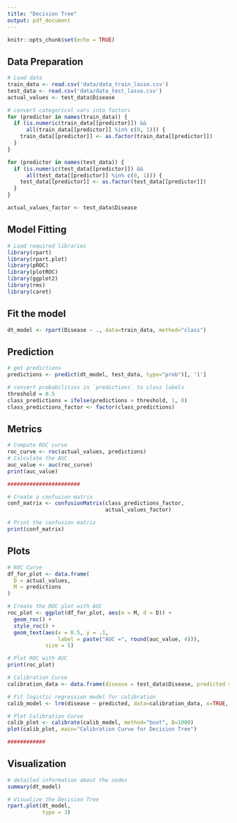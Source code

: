 ---
title: "Decision Tree"
output: pdf_document
---

```{r setup, include=FALSE}
knitr::opts_chunk$set(echo = TRUE)
```

## Data Preparation

```{r}
# Load data
train_data <- read.csv('data/data_train_lasso.csv')
test_data <- read.csv('data/data_test_lasso.csv')
actual_values <- test_data$Disease
```


```{r}
# convert categorical vars into factors
for (predictor in names(train_data)) {
  if (is.numeric(train_data[[predictor]]) && 
      all(train_data[[predictor]] %in% c(0, 1))) {
    train_data[[predictor]] <- as.factor(train_data[[predictor]])
  }
}

for (predictor in names(test_data)) {
  if (is.numeric(test_data[[predictor]]) && 
      all(test_data[[predictor]] %in% c(0, 1))) {
    test_data[[predictor]] <- as.factor(test_data[[predictor]])
  }
}

actual_values_factor <- test_data$Disease
```


## Model Fitting

```{r}
# Load required libraries
library(rpart)
library(rpart.plot)
library(pROC)
library(plotROC)
library(ggplot2)
library(rms)
library(caret)
```

## Fit the model
```{r}
dt_model <- rpart(Disease ~ ., data=train_data, method="class")
```


## Prediction
```{r}
# get predictions
predictions <- predict(dt_model, test_data, type="prob")[, '1']

# convert probabilities in `predictions` to class labels
threshold = 0.5
class_predictions = ifelse(predictions > threshold, 1, 0)
class_predictions_factor <- factor(class_predictions)
```


## Metrics
```{r} 
# Compute ROC curve
roc_curve <- roc(actual_values, predictions)
# Calculate the AUC
auc_value <- auc(roc_curve)
print(auc_value)

#######################

# Create a confusion matrix
conf_matrix <- confusionMatrix(class_predictions_factor,
                               actual_values_factor)

# Print the confusion matrix
print(conf_matrix)
```

## Plots
```{r}
# ROC Curve
df_for_plot <- data.frame(
  D = actual_values,
  M = predictions
)

# Create the ROC plot with AUC
roc_plot <- ggplot(df_for_plot, aes(m = M, d = D)) +
  geom_roc() +
  style_roc() +
  geom_text(aes(x = 0.5, y = .1, 
                label = paste("AUC =", round(auc_value, 4))), 
            size = 5)

# Plot ROC with AUC
print(roc_plot)
```


```{r}
# Calibration Curve
calibration_data <- data.frame(disease = test_data$Disease, predicted = predictions)

# Fit logistic regression model for calibration
calib_model <- lrm(disease ~ predicted, data=calibration_data, x=TRUE, y=TRUE)

# Plot Calibration Curve
calib_plot <- calibrate(calib_model, method="boot", B=1000)
plot(calib_plot, main="Calibration Curve for Decision Tree")

############

```



## Visualization

```{r}
# detailed information about the nodes
summary(dt_model)

# Visualize the Decision Tree
rpart.plot(dt_model, 
           type = 3)


```


